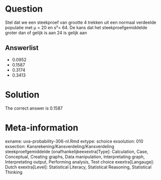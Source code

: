 Question
========

Stel dat we een steekproef van grootte 4 trekken uit een normaal verdeelde populatie met µ = 20 en s²= 64. De kans dat het steekproefgemiddelde groter dan of gelijk is aan 24 is gelijk aan 

Answerlist
----------
* 0.0952
* 0.1587
* 0.3174
* 0.3413

Solution
========

The correct answer is  0.1587 

Meta-information
================
exname: uva-probability-306-nl.Rmd 
extype: schoice 
exsolution: 010 
exsection: Kansrekening/Kansverdeling/Kansverdeling steekproefgemiddelde (onafhankelijkeexextra[Type]: Calculation, Case, Conceptual, Creating graphs, Data manipulation, Interpretating graph, Interpretating output, Performing analysis, Test choice 
exextra[Langauge]: Dutch 
exextra[Level]: Statistical Literacy, Statistical Reasoning, Statistical Thinking 
